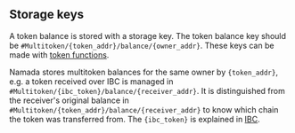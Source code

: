
## Storage keys

A token balance is stored with a storage key. The token balance key should be `#Multitoken/{token_addr}/balance/{owner_addr}`. These keys can be made with [token functions](https://github.com/anoma/namada/blob/5da82f093f10c0381865accba99f60c557360c51/core/src/types/token.rs).

Namada stores multitoken balances for the same owner by `{token_addr}`, e.g. a token received over IBC is managed in `#Multitoken/{ibc_token}/balance/{receiver_addr}`. It is distinguished from the receiver's original balance in `#Multitoken/{token_addr}/balance/{receiver_addr}` to know which chain the token was transferred from. The `{ibc_token}` is explained in [IBC](../../modules/ibc.mdx).